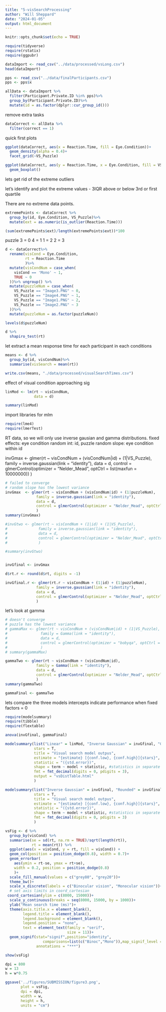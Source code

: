 ```yaml
---
title: "5-visSearchProcessing"
author: "Will Sheppard"
date: "2024-01-05"
output: html_document
---
```


```r
knitr::opts_chunk$set(echo = TRUE)
```

```r

require(tidyverse)
require(rstatix)
require(ggpubr)
```


```r
dataImport <- read_csv("../data/processed/vsLong.csv")
head(dataImport)

pps <- read_csv("../data/finalParticipants.csv")
pps <- pps$x

allData <- dataImport %>%
  filter(Participant.Private.ID %in% pps)%>%
  group_by(Participant.Private.ID)%>%
  mutate(id = as.factor(dplyr::cur_group_id()))
```

remove extra tasks
```r

dataCorrect <- allData %>%
  filter(correct == 1)
```

quick first plots
```r

ggplot(dataCorrect, aes(x = Reaction.Time, fill = Eye.Condition))+
  geom_density(alpha = 0.4)+
  facet_grid(~VS_Puzzle)

ggplot(dataCorrect, aes(y = Reaction.Time, x = Eye.Condition, fill = VS_Puzzle))+
  geom_boxplot()

```

lets get rid of the extreme outliers

let's identify and plot the extreme values - 3IQR above or below 3rd or first quartile

There are no extreme data points. 
```r

extremePoints <- dataCorrect %>%
  group_by(id, Eye.Condition, VS_Puzzle)%>%
  mutate(ext = as.numeric(is_outlier(Reaction.Time)))

(sum(extremePoints$ext)/length(extremePoints$ext))*100

```

puzzle 3 = 0
4 = 1
1 = 2
2 = 3

```r

d <- dataCorrect%>%
  rename(visCond = Eye.Condition,
         rt = Reaction.Time
         )%>%
  mutate(visCondNum = case_when(
    visCond == 'Mono' ~ 1,
    TRUE ~ 0
  ))%>% ungroup() %>%
  mutate(puzzleNum = case_when(
    VS_Puzzle == "Image3.PNG" ~ 0,
    VS_Puzzle == "Image4.PNG" ~ 1,
    VS_Puzzle == "Image1.PNG" ~ 2,
    VS_Puzzle == "Image2.PNG" ~ 3
  ))%>%
  mutate(puzzleNum = as.factor(puzzleNum))

levels(d$puzzleNum)

d %>%
  shapiro_test(rt)

```

let extract a mean response time for each participant in each conditions
```r

means <- d %>%
  group_by(id, visCondNum)%>%
  summarise(visSearch = mean(rt))

write.csv(means, "./data/processed/visualSearchTimes.csv")
```

effect of visual condition approaching sig
```r

linMod <- lm(rt ~ visCondNum,
             data = d)

summary(linMod)
```
import libraries for mlm
```r
require(lme4)
require(lmerTest)
```

RT data, so we will only use inverse gausian and gamma distributions.
fixed effects: eye condition
random int: id, puzzle
random slope: eye condition within id

invGmax  <- glmer(rt ~ visCondNum + (visCondNum|id) + (1|VS_Puzzle),
              family = inverse.gaussian(link = "identity"),
              data = d, 
              control = glmerControl(optimizer = "Nelder_Mead", optCtrl = list(maxfun = 10000000))
              )
              
  

```r

# failed to converge
# random slope has the lowest variance
invGmax  <- glmer(rt ~ visCondNum + (visCondNum|id) + (1|puzzleNum),
              family = inverse.gaussian(link = "identity"),
              data = d, 
              control = glmerControl(optimizer = "Nelder_Mead", optCtrl = list(maxfun = 10000000))
              )
summary(invGmax)

#invGtwo <- glmer(rt ~ visCondNum + (1|id) + (1|VS_Puzzle),
#              family = inverse.gaussian(link = "identity"),
#              data = d, 
#              control = glmerControl(optimizer = "Nelder_Mead", optCtrl = list(maxfun = #10000000))
#              )

#summary(invGtwo)


invGfinal <- invGmax

d$rt.r <- round(d$rt, digits = -1)

invGfinal.r <- glmer(rt.r ~ visCondNum + (1|id) + (1|puzzleNum),
              family = inverse.gaussian(link = "identity"),
              data = d, 
              control = glmerControl(optimizer = "Nelder_Mead", optCtrl = list(maxfun = 10000000))
              )
```


let's look at gamma
```r

# doesn't converge
# puzzle has the lowest variance
# gammaMax <- glmer(rt ~ visCondNum + (visCondNum|id) + (1|VS_Puzzle),
#               family = Gamma(link = "identity"),
#               data = d, 
#               control = glmerControl(optimizer = "bobyqa", optCtrl = list(maxfun = 10000000))
#               )
# summary(gammaMax)

gammaTwo <- glmer(rt ~ visCondNum + (visCondNum|id),
              family = Gamma(link = "identity"),
              data = d, 
              control = glmerControl(optimizer = "Nelder_Mead", optCtrl = list(maxfun = 10000000))
              )
summary(gammaTwo)

gammaFinal <- gammaTwo
```

lets compare the three models
intercepts indicate performance when fixed factors = 0
```r
require(modelsummary)
require(tibble)
require(flextable)

anova(invGfinal, gammaFinal)

modelsummary(list("Linear" = linMod, "Inverse Gaussian" = invGfinal, "Gamma" = gammaFinal),
             stars = T,
             title = "Visual search model outpus",
             estimate = "{estimate} [{conf.low}, {conf.high}]{stars}",
             statistic = "({std.error})",
             shape = term ~ model + statistic, #statistics in separate columns
             fmt = fmt_decimal(digits = 0, pdigits = 3),
             output = "vsDistTable.html"
             )

modelsummary(list("Inverse Gaussian" = invGfinal, "Rounded" = invGfinal.r),
             stars = T,
             title = "Visual search model outpus",
             estimate = "{estimate} [{conf.low}, {conf.high}]{stars}",
             statistic = "({std.error})",
             shape = term ~ model + statistic, #statistics in separate columns
             fmt = fmt_decimal(digits = 0, pdigits = 3)
             )

```




```r


vsFig <- d %>%
  group_by(visCond) %>%
  summarise(se = sd(rt, na.rm = TRUE)/sqrt(length(rt)),
            rt = mean(rt)) %>%
  ggplot(aes(x = visCond, y = rt, fill = visCond)) +
  geom_col(position = position_dodge(0.8), width = 0.7)+
  geom_errorbar(
    aes(ymin = rt-se, ymax = rt+se),
    width = 0.2, position = position_dodge(0.8)
    )+
  scale_fill_manual(values = c("grey80", "grey20"))+
  theme_bw()+
  scale_x_discrete(labels = c("Binocular vision", "Monocular vision"))+
  # set axis limits in coord_cartesian
 coord_cartesian(ylim = c(8000, 15000))+
  scale_y_continuous(breaks = seq(8000, 15000, by = 1000))+
  ylab("Mean search time (ms)")+
  theme(axis.title.x = element_blank(),
        legend.title = element_blank(),
        legend.background = element_blank(),
        legend.position = "none",
        text = element_text(family = "serif",
                            size = 11))+
  geom_signif(stat="signif",position="identity",
                 comparisons=list(c("Binoc","Mono")),map_signif_level = TRUE,
              annotations = "***")

show(vsFig)
```

```r

dpi = 800
w = 13
h = w*0.75

ggsave('../figures/SUBMISSION/figure3.png',
       plot = vsFig,
       dpi = dpi,
       width = w,
       height = h,
       units = "cm")

```